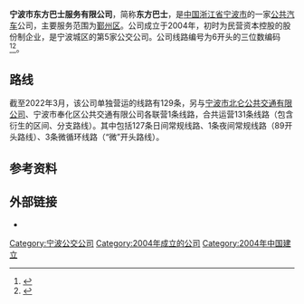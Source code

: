 {{Infobox Company
| name = 宁波市东方巴士服务有限公司
| logo = File:Ningbo Dongfang Bus Service Company Logo.png
| type = [[有限责任公司|有限责任公司]]
| local_code_name = CN
| local_code = 91330212761495626P
| foundation = {{Start date and age|df=yes|2004|7|13}}
| location = {{CHN}}[[浙江省|浙江省]][[宁波市|宁波市]][[鄞州区|鄞州区]][[首南街道|首南街道]]泰康东路2号
| area_served = {{CHN}}[[浙江省|浙江省]][[宁波市|宁波市]]
| key_people = {{Unbulleted list|徐善本（董事长）|姜新（总经理）|陈剑波（监事会主席）}}
| industry = 城市公共交通
| num_employees = 1112人
| num_employees_year = 2016年
| parent = {{Unbulleted list|宁波公运公共交通有限公司（41.9%）|[[宁波市城乡公共交通有限公司|宁波市城乡公共交通有限公司]]（40.5%）|宁波市鄞州公共交通有限公司（16%）}}
| slogan = 行走城乡，乐在东方
}}
'''宁波市东方巴士服务有限公司'''，简称'''东方巴士'''，是[[中国|中国]][[浙江省|浙江省]][[宁波市|宁波市]]的一家[[公共汽车|公共汽车]]公司，主要服务范围为[[鄞州区|鄞州区]]。公司成立于2004年，初时为民营资本控股的股份制企业，是宁波城区的第5家公交公司。公司线路编号为6开头的三位数编码<ref>{{cite web|url=http://news.cnnb.com.cn/system/2004/09/11/000914789.shtml|title=东方巴士开出首条公交线路|publisher=中国宁波网|date=2004-09-11|accessdate=2013-11-19|archive-url=https://web.archive.org/web/20150610225013/http://news.cnnb.com.cn/system/2004/09/11/000914789.shtml|archive-date=2015-06-10|dead-url=no}}</ref><ref>{{cite web|url=http://www.cnnb.com.cn/nbzfxwfbh/system/2008/01/11/005441641.shtml|title=宁波中心城区实施公交综合改革|publisher=中国宁波网|date=2008-01-11|accessdate=2013-11-19|archive-url=https://web.archive.org/web/20141220214959/http://www.cnnb.com.cn/nbzfxwfbh/system/2008/01/11/005441641.shtml|archive-date=2014-12-20|dead-url=no}}</ref>。

== 路线 ==
截至2022年3月，该公司单独营运的线路有129条，另与[[宁波市北仑公共交通有限公司|宁波市北仑公共交通有限公司]]、宁波市奉化区公共交通有限公司各联营1条线路，合共运营131条线路（包含衍生的区间、分支路线）。其中包括127条日间常规线路、1条夜间常规线路（89开头路线）、3条微循环线路（“微”开头路线）。
{{宁波公交线路列表|format=noco|微61|微62|微65|601|602|602-1|602-2|602-3|604|605|606|607|607-1|607-2|608|609|610|610-1|611|612|613|613-1|613-2|613-3|614|615|615-1|615-2|615-3|615-4|615-5|616|616-1|616-2|616-3|617|617-1|617-2|617-3|617-4|617-5|617-6|617-7|617-8|617-9|618|619|620|621|622|623|624|625|626|627|628|629|630|631|631-1|632|632走马塘|633|634|635|636|637|638|639|640|640-1|640-2|641|642|643|645|645-1|646|647|648|649|650|651|652|653|654|655|657|657-1|657-2|658|659|660|661|661-1|662|663|664|665|666|667|668|669|670|671|672|673|674|675|675-1|676|677|677-1|678|679|681|682|683|685|686|687|687-1|688|689|690|691|692|692-1|695|696|896}}

== 参考资料 ==
{{reflist}}

== 外部链接 ==
* {{Sinaweibo|eastbus|东方巴士公司}}

{{宁波公共交通}}
[[Category:宁波公交公司|Category:宁波公交公司]]
[[Category:2004年成立的公司|Category:2004年成立的公司]]
[[Category:2004年中国建立|Category:2004年中国建立]]